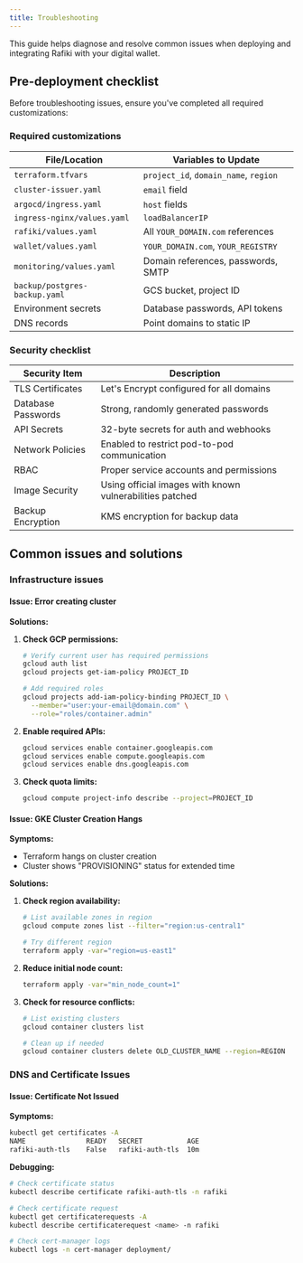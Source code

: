 ```yaml
---
title: Troubleshooting
---
```


This guide helps diagnose and resolve common issues when deploying and integrating Rafiki with your digital wallet.

## Pre-deployment checklist

Before troubleshooting issues, ensure you've completed all required customizations:

### Required customizations

<div class="overflow-table">

| File/Location                 | Variables to Update                   |
| ----------------------------- | ------------------------------------- |
| `terraform.tfvars`            | `project_id`, `domain_name`, `region` |
| `cluster-issuer.yaml`         | `email` field                         |
| `argocd/ingress.yaml`         | `host` fields                         |
| `ingress-nginx/values.yaml`   | `loadBalancerIP`                      |
| `rafiki/values.yaml`          | All `YOUR_DOMAIN.com` references      |
| `wallet/values.yaml`          | `YOUR_DOMAIN.com`, `YOUR_REGISTRY`    |
| `monitoring/values.yaml`      | Domain references, passwords, SMTP    |
| `backup/postgres-backup.yaml` | GCS bucket, project ID                |
| Environment secrets           | Database passwords, API tokens        |
| DNS records                   | Point domains to static IP            |

</div>

### Security checklist

<div class="overflow-table">

| Security Item      | Description                                              |
| ------------------ | -------------------------------------------------------- |
| TLS Certificates   | Let's Encrypt configured for all domains                 |
| Database Passwords | Strong, randomly generated passwords                     |
| API Secrets        | 32-byte secrets for auth and webhooks                    |
| Network Policies   | Enabled to restrict pod-to-pod communication             |
| RBAC               | Proper service accounts and permissions                  |
| Image Security     | Using official images with known vulnerabilities patched |
| Backup Encryption  | KMS encryption for backup data                           |

</div>

## Common issues and solutions

### Infrastructure issues

#### Issue: Error creating cluster

**Solutions:**

1. **Check GCP permissions:**

   ```bash
   # Verify current user has required permissions
   gcloud auth list
   gcloud projects get-iam-policy PROJECT_ID

   # Add required roles
   gcloud projects add-iam-policy-binding PROJECT_ID \
     --member="user:your-email@domain.com" \
     --role="roles/container.admin"
   ```

2. **Enable required APIs:**

   ```bash
   gcloud services enable container.googleapis.com
   gcloud services enable compute.googleapis.com
   gcloud services enable dns.googleapis.com
   ```

3. **Check quota limits:**
   ```bash
   gcloud compute project-info describe --project=PROJECT_ID
   ```

#### Issue: GKE Cluster Creation Hangs

**Symptoms:**

- Terraform hangs on cluster creation
- Cluster shows "PROVISIONING" status for extended time

**Solutions:**

1. **Check region availability:**

   ```bash
   # List available zones in region
   gcloud compute zones list --filter="region:us-central1"

   # Try different region
   terraform apply -var="region=us-east1"
   ```

2. **Reduce initial node count:**

   ```bash
   terraform apply -var="min_node_count=1"
   ```

3. **Check for resource conflicts:**

   ```bash
   # List existing clusters
   gcloud container clusters list

   # Clean up if needed
   gcloud container clusters delete OLD_CLUSTER_NAME --region=REGION
   ```

### DNS and Certificate Issues

#### Issue: Certificate Not Issued

**Symptoms:**

```bash
kubectl get certificates -A
NAME               READY   SECRET           AGE
rafiki-auth-tls    False   rafiki-auth-tls  10m
```

**Debugging:**

```bash
# Check certificate status
kubectl describe certificate rafiki-auth-tls -n rafiki

# Check certificate request
kubectl get certificaterequests -A
kubectl describe certificaterequest <name> -n rafiki

# Check cert-manager logs
kubectl logs -n cert-manager deployment/
```

